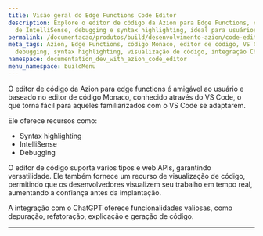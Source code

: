 ```yaml
---
title: Visão geral do Edge Functions Code Editor
description: Explore o editor de código da Azion para Edge Functions, com recursos
  de IntelliSense, debugging e syntax highlighting, ideal para usuários do VS Code.
permalink: /documentacao/produtos/build/desenvolvimento-azion/code-editor/
meta_tags: Azion, Edge Functions, código Monaco, editor de código, VS Code, IntelliSense,
  debugging, syntax highlighting, visualização de código, integração ChatGPT
namespace: documentation_dev_with_azion_code_editor
menu_namespace: buildMenu
---
```



<LinkButton link="/pt-br/documentacao/produtos/edge-application/edge-functions/runtime-api/code-editor/" label="vá para a documentação de referência do editor de código" severity="secondary" target="_blank" />

O editor de código da Azion para edge functions é amigável ao usuário e baseado no editor de código Monaco, conhecido através do VS Code, o que torna fácil para aqueles familiarizados com o VS Code se adaptarem.

Ele oferece recursos como:

- Syntax highlighting
- IntelliSense
- Debugging

O editor de código suporta vários tipos e web APIs, garantindo versatilidade. Ele também fornece um recurso de visualização de código, permitindo que os desenvolvedores visualizem seu trabalho em tempo real, aumentando a confiança antes da implantação.

A integração com o ChatGPT oferece funcionalidades valiosas, como depuração, refatoração, explicação e geração de código.


---

